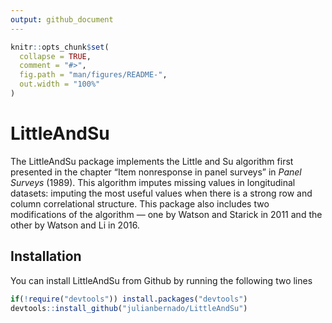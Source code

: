 ```yaml
---
output: github_document
---
```


<!-- README.md is generated from README.Rmd. Please edit that file -->

```r
knitr::opts_chunk$set(
  collapse = TRUE,
  comment = "#>",
  fig.path = "man/figures/README-",
  out.width = "100%"
)
```

# LittleAndSu

<!-- badges: start -->
<!-- badges: end -->

The LittleAndSu package implements the Little and Su algorithm first presented in the chapter "Item nonresponse in panel surveys" in *Panel Surveys* (1989). This algorithm imputes missing values in longitudinal datasets: imputing the most useful values when there is a strong row and column correlational structure. This package also includes two modifications of the algorithm — one by Watson and Starick in 2011 and the other by Watson and Li in 2016.

## Installation

You can install LittleAndSu from Github by running the following two lines

``` r
if(!require("devtools")) install.packages("devtools")
devtools::install_github("julianbernado/LittleAndSu")
```
